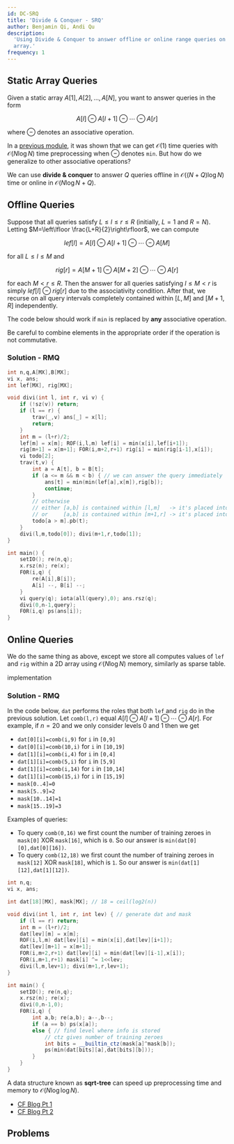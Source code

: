 ```yaml
---
id: DC-SRQ
title: 'Divide & Conquer - SRQ'
author: Benjamin Qi, Andi Qu
description:
  'Using Divide & Conquer to answer offline or online range queries on a static
  array.'
frequency: 1
---
```


## Static Array Queries

<FocusProblem problem="diviSample" />

Given a static array $A[1],A[2],\ldots,A[N]$, you want to answer queries in the
form

$$
A[l]\ominus A[l+1]\ominus \cdots \ominus A[r]
$$

where $\ominus$ denotes an associative operation.

In a [previous module](/gold/tree-euler#sparse-tables), it was shown that we can
get $\mathcal{O}(1)$ time queries with $\mathcal{O}(N\log N)$ time preprocessing
when $\ominus$ denotes `min`. But how do we generalize to other associative
operations?

We can use **divide & conquer** to answer $Q$ queries offline in
$\mathcal{O}((N+Q)\log N)$ time or online in $\mathcal{O}(N\log N+Q)$.

## Offline Queries

Suppose that all queries satisfy $L\le l\le r\le R$ (initially, $L=1$ and
$R=N$). Letting $M=\left\lfloor \frac{L+R}{2}\right\rfloor$, we can compute

$$
lef[l]=A[l]\ominus A[l+1]\ominus \cdots \ominus A[M]
$$

for all $L\le l\le M$ and

$$
rig[r]=A[M+1]\ominus A[M+2] \ominus \cdots\ominus A[r]
$$

for each $M< r\le R$. Then the answer for all queries satisfying $l\le M< r$ is
simply $lef[l]\ominus rig[r]$ due to the associativity condition. After that, we
recurse on all query intervals completely contained within $[L,M]$ and $[M+1,R]$
independently.

The code below should work if `min` is replaced by **any** associative
operation.

<Warning>

Be careful to combine elements in the appropriate order if the operation is not
commutative.

</Warning>

### Solution - RMQ

```cpp
int n,q,A[MX],B[MX];
vi x, ans;
int lef[MX], rig[MX];

void divi(int l, int r, vi v) {
	if (!sz(v)) return;
	if (l == r) {
		trav(_,v) ans[_] = x[l];
		return;
	}
	int m = (l+r)/2;
	lef[m] = x[m]; ROF(i,l,m) lef[i] = min(x[i],lef[i+1]);
	rig[m+1] = x[m+1]; FOR(i,m+2,r+1) rig[i] = min(rig[i-1],x[i]);
	vi todo[2];
	trav(t,v) {
		int a = A[t], b = B[t];
		if (a <= m && m < b) { // we can answer the query immediately
			ans[t] = min(min(lef[a],x[m]),rig[b]);
			continue;
		}
		// otherwise
		// either [a,b] is contained within [l,m]   -> it's placed into todo[0]
		// or     [a,b] is contained within [m+1,r] -> it's placed into todo[1]
		todo[a > m].pb(t);
	}
	divi(l,m,todo[0]); divi(m+1,r,todo[1]);
}

int main() {
	setIO(); re(n,q);
	x.rsz(n); re(x);
	F0R(i,q) {
		re(A[i],B[i]);
		A[i] --, B[i] --;
	}
	vi query(q); iota(all(query),0); ans.rsz(q);
	divi(0,n-1,query);
	F0R(i,q) ps(ans[i]);
}
```

## Online Queries

We do the same thing as above, except we store all computes values of `lef` and
`rig` within a 2D array using $\mathcal{O}(N\log N)$ memory, similarly as sparse
table.

<Resources>
	<Resource
		source="Benq"
		url="https://github.com/bqi343/USACO/blob/master/Implementations/content/data-structures/Static%20Range%20Queries%20(9.1)/RangeQuery.h"
		title="RangeQuery"
	>
		implementation
	</Resource>
</Resources>

### Solution - RMQ

In the code below, `dat` performs the roles that both `lef` and `rig` do in the
previous solution. Let `comb(l,r)` equal
$A[l]\ominus A[l+1]\ominus \cdots \ominus A[r]$. For example, if $n=20$ and we
only consider levels $0$ and $1$ then we get

- `dat[0][i]=comb(i,9)` for `i` in `[0,9]`
- `dat[0][i]=comb(10,i)` for `i` in `[10,19]`
- `dat[1][i]=comb(i,4)` for `i` in `[0,4]`
- `dat[1][i]=comb(5,i)` for `i` in `[5,9]`
- `dat[1][i]=comb(i,14)` for `i` in `[10,14]`
- `dat[1][i]=comb(15,i)` for `i` in `[15,19]`
- `mask[0..4]=0`
- `mask[5..9]=2`
- `mask[10..14]=1`
- `mask[15..19]=3`

Examples of queries:

- To query `comb(0,16)` we first count the number of training zeroes in
  `mask[0]` XOR `mask[16]`, which is `0`. So our answer is
  `min(dat[0][0],dat[0][16])`.
- To query `comb(12,18)` we first count the number of training zeroes in
  `mask[12]` XOR `mask[18]`, which is `1`. So our answer is
  `min(dat[1][12],dat[1][12])`.

```cpp
int n,q;
vi x, ans;

int dat[18][MX], mask[MX]; // 18 = ceil(log2(n))

void divi(int l, int r, int lev) { // generate dat and mask
	if (l == r) return;
	int m = (l+r)/2;
	dat[lev][m] = x[m];
	ROF(i,l,m) dat[lev][i] = min(x[i],dat[lev][i+1]);
	dat[lev][m+1] = x[m+1];
	FOR(i,m+2,r+1) dat[lev][i] = min(dat[lev][i-1],x[i]);
	FOR(i,m+1,r+1) mask[i] ^= 1<<lev;
	divi(l,m,lev+1); divi(m+1,r,lev+1);
}

int main() {
	setIO(); re(n,q);
	x.rsz(n); re(x);
	divi(0,n-1,0);
	F0R(i,q) {
		int a,b; re(a,b); a--,b--;
		if (a == b) ps(x[a]);
		else { // find level where info is stored
			// ctz gives number of training zeroes
			int bits = __builtin_ctz(mask[a]^mask[b]);
			ps(min(dat[bits][a],dat[bits][b]));
		}
	}
}
```

<Optional title="Faster Preprocessing">

A data structure known as **sqrt-tree** can speed up preprocessing time and
memory to $\mathcal{O}(N\log \log N)$.

- [CF Blog Pt 1](http://codeforces.com/blog/entry/57046)
- [CF Blog Pt 2](http://codeforces.com/blog/entry/59092)

</Optional>

## Problems

<Problems problems="general" />
